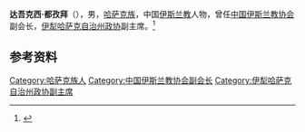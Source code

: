 '''达吾克西·都孜拜'''（{{bd|？||2018年|6月|catIdx=Du}}），男，[[哈萨克族|哈萨克族]]，中国[[伊斯兰教|伊斯兰教]]人物，曾任[[中国伊斯兰教协会|中国伊斯兰教协会]]副会长，[[伊犁哈萨克自治州政协|伊犁哈萨克自治州政协]]副主席。<ref>{{Cite web|title=伊犁州领导走访慰问伊斯兰教界代表人士|url=http://www.ylxw.com.cn/2019/0607/184878.shtml|accessdate=2020-12-08|work=伊犁日报}}</ref>

== 参考资料 ==
{{reflist}}

{{中国人物小作品}}
{{Navboxes 
| title  = 达吾克西·都孜拜在[[中国伊斯兰教协会|中国伊斯兰教协会]]的职务
| list1  =
{{中国伊斯兰教协会第十届委员会}}
}}

{{Authority control}}
{{DEFAULTSORT:}}
[[Category:哈萨克族人|Category:哈萨克族人]]
[[Category:中国伊斯兰教协会副会长|Category:中国伊斯兰教协会副会长]]
[[Category:伊犁哈萨克自治州政协副主席|Category:伊犁哈萨克自治州政协副主席]]